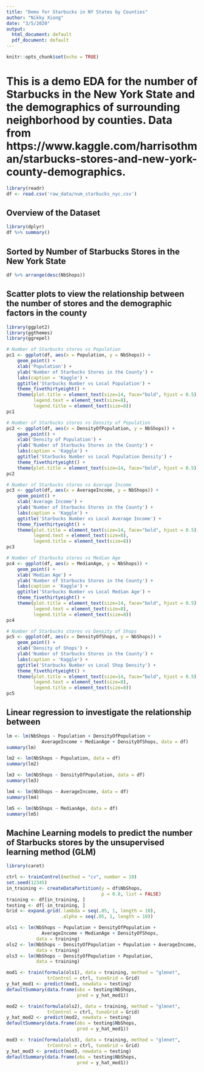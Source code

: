 ```yaml
---
title: "Demo for Starbucks in NY States by Counties"
author: "Nikky Xiong"
date: "3/5/2020"
output:
  html_document: default
  pdf_document: default
---
```


```r
knitr::opts_chunk$set(echo = TRUE)
```

# This is a demo EDA for the number of Starbucks in the New York State and the demographics of surrounding neighborhood by counties. Data from https://www.kaggle.com/harrisothman/starbucks-stores-and-new-york-county-demographics.

```r
library(readr)
df <- read.csv('raw_data/num_starbucks_nyc.csv')
```

## Overview of the Dataset

```r
library(dplyr)
df %>% summary()
```

## Sorted by Number of Starbucks Stores in the New York State

```r
df %>% arrange(desc(NbShops))
```

## Scatter plots to view the relationship between the number of stores and the demographic factors in the county

```r
library(ggplot2)
library(ggthemes)
library(ggrepel)

# Number of Starbucks stores vs Population
pc1 <- ggplot(df, aes(x = Population, y = NbShops)) + 
    geom_point() +
    xlab('Population') + 
    ylab('Number of Starbucks Stores in the County') + 
    labs(caption = 'Kaggle') +
    ggtitle('Starbucks Number vs Local Population') +
    theme_fivethirtyeight() +
    theme(plot.title = element_text(size=14, face="bold", hjust = 0.5),
          legend.text = element_text(size=8),
          legend.title = element_text(size=8)) 
pc1

# Number of Starbucks stores vs Density of Population
pc2 <- ggplot(df, aes(x = DensityOfPopulation, y = NbShops)) + 
    geom_point() +
    xlab('Density of Population') + 
    ylab('Number of Starbucks Stores in the County') + 
    labs(caption = 'Kaggle') +
    ggtitle('Starbucks Number vs Local Population Density') +
    theme_fivethirtyeight() +
    theme(plot.title = element_text(size=14, face="bold", hjust = 0.5))
pc2

# Number of Starbucks stores vs Average Income
pc3 <- ggplot(df, aes(x = AverageIncome, y = NbShops)) + 
    geom_point() +
    xlab('Average Income') + 
    ylab('Number of Starbucks Stores in the County') + 
    labs(caption = 'Kaggle') +
    ggtitle('Starbucks Number vs Local Average Income') +
    theme_fivethirtyeight() +
    theme(plot.title = element_text(size=14, face="bold", hjust = 0.5),
          legend.text = element_text(size=8),
          legend.title = element_text(size=8))
pc3

# Number of Starbucks stores vs Median Age
pc4 <- ggplot(df, aes(x = MedianAge, y = NbShops)) + 
    geom_point() +
    xlab('Median Age') + 
    ylab('Number of Starbucks Stores in the County') + 
    labs(caption = 'Kaggle') +
    ggtitle('Starbucks Number vs Local Median Age') +
    theme_fivethirtyeight() +
    theme(plot.title = element_text(size=14, face="bold", hjust = 0.5),
          legend.text = element_text(size=8),
          legend.title = element_text(size=8))
pc4

# Number of Starbucks stores vs Density of Shops
pc5 <- ggplot(df, aes(x = DensityOfShops, y = NbShops)) + 
    geom_point() +
    xlab('Density of Shops') + 
    ylab('Number of Starbucks Stores in the County') + 
    labs(caption = 'Kaggle') +
    ggtitle('Starbucks Number vs Local Shop Density') +
    theme_fivethirtyeight() +
    theme(plot.title = element_text(size=14, face="bold", hjust = 0.5),
          legend.text = element_text(size=8),
          legend.title = element_text(size=8))
pc5
```

## Linear regression to investigate the relationship between

```r
lm <- lm(NbShops ~ Population + DensityOfPopulation +
             AverageIncome + MedianAge + DensityOfShops, data = df)
summary(lm)
```


```r
lm2 <- lm(NbShops ~ Population, data = df)
summary(lm2)
```

```r
lm3 <- lm(NbShops ~ DensityOfPopulation, data = df)
summary(lm3)
```

```r
lm4 <- lm(NbShops ~ AverageIncome, data = df)
summary(lm4)
```

```r
lm5 <- lm(NbShops ~ MedianAge, data = df)
summary(lm5)
```

## Machine Learning models to predict the number of Starbucks stores by the unsupervised learning method (GLM)

```r
library(caret)

ctrl <- trainControl(method = "cv", number = 10)
set.seed(12345)
in_training <- createDataPartition(y = df$NbShops, 
                                   p = 0.8, list = FALSE)
training <- df[in_training, ]
testing <- df[-in_training, ]
Grid <- expand.grid(.lambda = seq(.05, 1, length = 10),
                    .alpha = seq(.05, 1, length = 10))
```

```r
ols1 <- lm(NbShops ~ Population + DensityOfPopulation +
             AverageIncome + MedianAge + DensityOfShops, 
           data = training)
ols2 <- lm(NbShops ~ DensityOfPopulation + Population + AverageIncome, 
           data = training)
ols3 <- lm(NbShops ~ DensityOfPopulation + Population, 
           data = training)
```

```r
mod1 <- train(formula(ols1), data = training, method = "glmnet", 
               trControl = ctrl, tuneGrid = Grid)
y_hat_mod1 <- predict(mod1, newdata = testing)
defaultSummary(data.frame(obs = testing$NbShops, 
                          pred = y_hat_mod1))
```

```r
mod2 <- train(formula(ols2), data = training, method = "glmnet", 
               trControl = ctrl, tuneGrid = Grid)
y_hat_mod2 <- predict(mod2, newdata = testing)
defaultSummary(data.frame(obs = testing$NbShops, 
                          pred = y_hat_mod1))
```

```r
mod3 <- train(formula(ols3), data = training, method = "glmnet", 
               trControl = ctrl, tuneGrid = Grid)
y_hat_mod3 <- predict(mod3, newdata = testing)
defaultSummary(data.frame(obs = testing$NbShops, 
                          pred = y_hat_mod1))
```

